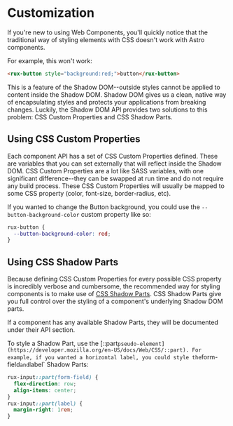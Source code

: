 
<Meta title="Astro UXDS/Customization" />

# Customization

If you're new to using Web Components, you'll quickly notice that the traditional way of styling elements with CSS doesn't work with Astro components.

For example, this won't work:
```html
<rux-button style="background:red;">button</rux-button>
```

This is a feature of the Shadow DOM--outside styles cannot be applied to content inside the Shadow DOM. Shadow DOM gives us a clean, native way
of encapsulating styles and protects your applications from breaking changes. Luckily, the Shadow DOM API provides two solutions
to this problem: CSS Custom Properties and CSS Shadow Parts.


## Using CSS Custom Properties

Each component API has a set of CSS Custom Properties defined. These are variables that you can set externally that will reflect inside the Shadow DOM.
CSS Custom Properties are a lot like SASS variables, with one significant difference--they can be swapped at run time and do not require any build process.
These CSS Custom Properties will usually be mapped to some CSS property (color, font-size, border-radius, etc).

If you wanted to change the Button background, you could use the `--button-background-color` custom property like so:
```css
rux-button {
  --button-background-color: red;
}
```

## Using CSS Shadow Parts

Because defining CSS Custom Properties for every possible CSS property is incredibly verbose and cumbersome, the recommended way for styling components is
to make use of [CSS Shadow Parts](https://css-tricks.com/styling-in-the-shadow-dom-with-css-shadow-parts/). CSS Shadow Parts give you full control over
the styling of a component's underlying Shadow DOM parts.

If a component has any available Shadow Parts, they will be documented under their API section.

To style a Shadow Part, use the [::part` pseudo-element](https://developer.mozilla.org/en-US/docs/Web/CSS/::part).
For example, if you wanted a horizontal label, you could style the `form-field` and `label` Shadow Parts:
```css
rux-input::part(form-field) {
  flex-direction: row;
  align-items: center;
}
rux-input::part(label) {
  margin-right: 1rem;
}
```
